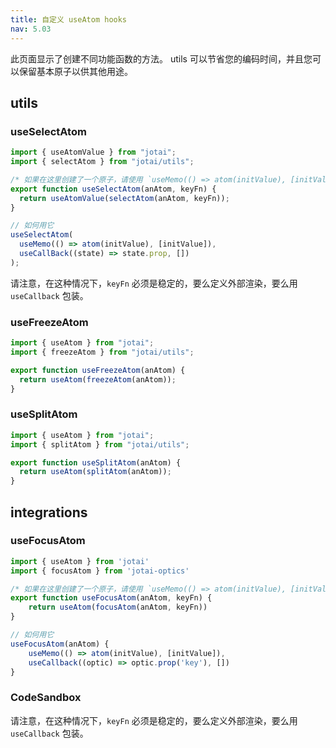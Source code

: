 ```yaml
---
title: 自定义 useAtom hooks
nav: 5.03
---
```


此页面显示了创建不同功能函数的方法。 utils 可以节省您的编码时间，并且您可以保留基本原子以供其他用途。

## utils

### useSelectAtom

```js
import { useAtomValue } from "jotai";
import { selectAtom } from "jotai/utils";

/* 如果在这里创建了一个原子，请使用 `useMemo(() => atom(initValue), [initValue])` 代替。 */
export function useSelectAtom(anAtom, keyFn) {
  return useAtomValue(selectAtom(anAtom, keyFn));
}

// 如何用它
useSelectAtom(
  useMemo(() => atom(initValue), [initValue]),
  useCallBack((state) => state.prop, [])
);
```

请注意，在这种情况下，`keyFn` 必须是稳定的，要么定义外部渲染，要么用 `useCallback` 包装。

### useFreezeAtom

```js
import { useAtom } from "jotai";
import { freezeAtom } from "jotai/utils";

export function useFreezeAtom(anAtom) {
  return useAtom(freezeAtom(anAtom));
}
```

### useSplitAtom

```js
import { useAtom } from "jotai";
import { splitAtom } from "jotai/utils";

export function useSplitAtom(anAtom) {
  return useAtom(splitAtom(anAtom));
}
```

## integrations

### useFocusAtom

```js
import { useAtom } from 'jotai'
import { focusAtom } from 'jotai-optics'

/* 如果在这里创建了一个原子，请使用 `useMemo(() => atom(initValue), [initValue])` 代替。 */
export function useFocusAtom(anAtom, keyFn) {
    return useAtom(focusAtom(anAtom, keyFn))
}

// 如何用它
useFocusAtom(anAtom) {
    useMemo(() => atom(initValue), [initValue]),
    useCallback((optic) => optic.prop('key'), [])
}
```

### CodeSandbox

<CodeSandbox id="y5wef8" />

请注意，在这种情况下，`keyFn` 必须是稳定的，要么定义外部渲染，要么用 `useCallback` 包装。
